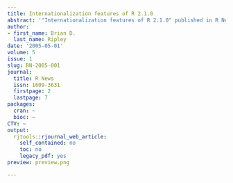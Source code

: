```yaml
---
title: Internationalization features of R 2.1.0
abstract: '"Internationalization features of R 2.1.0" published in R News.'
author:
- first_name: Brian D.
  last_name: Ripley
date: '2005-05-01'
volume: 5
issue: 1
slug: RN-2005-001
journal:
  title: R News
  issn: 1609-3631
  firstpage: 2
  lastpage: 7
packages:
  cran: ~
  bioc: ~
CTV: ~
output:
  rjtools::rjournal_web_article:
    self_contained: no
    toc: no
    legacy_pdf: yes
preview: preview.png

---
```

